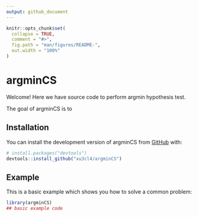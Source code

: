 ```yaml
---
output: github_document
---
```


<!-- README.md is generated from README.Rmd. Please edit that file -->

```r
knitr::opts_chunk$set(
  collapse = TRUE,
  comment = "#>",
  fig.path = "man/figures/README-",
  out.width = "100%"
)
```

# argminCS
Welcome! Here we have source code to perform argmin hypothesis test.
<!-- badges: start -->
<!-- badges: end -->


The goal of argminCS is to 

## Installation

You can install the development version of argminCS from [GitHub](https://github.com/) with:

``` r
# install.packages("devtools")
devtools::install_github("xu3cl4/argminCS")
```

## Example

This is a basic example which shows you how to solve a common problem:

```r
library(argminCS)
## basic example code
```

<!-- What is special about using `README.Rmd` instead of just `README.md`? You can include R chunks like so: -->

<!-- ```{r cars} -->
<!-- summary(cars) -->
<!-- ``` -->

<!-- You'll still need to render `README.Rmd` regularly, to keep `README.md` up-to-date. `devtools::build_readme()` is handy for this. -->

<!-- You can also embed plots, for example: -->

<!-- ```{r pressure, echo = FALSE} -->
<!-- plot(pressure) -->
<!-- ``` -->

<!-- In that case, don't forget to commit and push the resulting figure files, so they display on GitHub and CRAN. -->

## 
